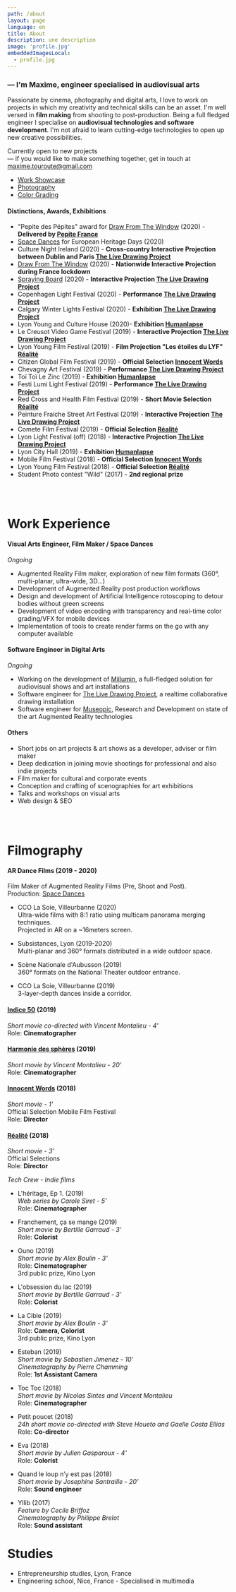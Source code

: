 ```yaml
---
path: /about
layout: page
language: en
title: About
description: une description
image: 'profile.jpg'
embeddedImagesLocal:
  - profile.jpg
---
```


<!-- <div class="squareGatsbyPicture" style="min-width: 70%">

<img src="profile.jpg"></img>

</div>
<br/>
<br/> -->

### — I'm Maxime, engineer specialised in **audiovisual arts**

Passionate by cinema, photography and digital arts, I love to work on projects in which my creativity and technical skills can be an asset. I'm well versed in **film making** from shooting to post-production. Being a full fledged engineer I specialise on **audiovisual technologies and software development**. I'm not afraid to learn cutting-edge technologies to open up new creative possibilities.

Currently open to new projects  
— if you would like to make something together, get in touch at [maxime.touroute@gmail.com](mailto:maxime.touroute@gmail.com)

<!-- <br><br> -->

- [Work Showcase](/)
- [Photography](/photography)
- [Color Grading](/colorist)

#### Distinctions, Awards, Exhibitions

- "Pepite des Pépites" award for [Draw From The Window](/drawfromthewindow#content) (2020) - **Delivered by [Pepite France](https://www.pepite-france.fr/)**
- [Space Dances](/spacedances#content) for European Heritage Days (2020)
- Culture Night Ireland (2020) - **Cross-country Interactive Projection between Dublin and Paris [The Live Drawing Project](/livedrawing#content)**
- [Draw From The Window](/drawfromthewindow#content) (2020) - **Nationwide Interactive Projection during France lockdown**
- [Spraying Board](https://sprayingboard.thedailyboard.co/) (2020) - **Interactive Projection [The Live Drawing Project](/livedrawing#content)**
- Copenhagen Light Festival (2020) - **Performance [The Live Drawing Project](/livedrawing#content)**
- Calgary Winter Lights Festival (2020) - **Exhibition [The Live Drawing Project](/livedrawing#content)**
- Lyon Young and Culture House (2020)- **Exhibition [Humanlapse](/humanlapseProject#content)**
- Le Creusot Video Game Festival (2019) - **Interactive Projection [The Live Drawing Project](/livedrawing#content)**
- Lyon Young Film Festival (2019) - **Film Projection "Les étoiles du LYF" [Réalité](/realite#content)**
- Citizen Global Film Festival (2019) - **Official Selection [Innocent Words](/innocentWords#content)**
- Chevagny Art Festival (2019) - **Performance [The Live Drawing Project](/livedrawing#content)**
- Toï Toï Le Zinc (2019) - **Exhibition [Humanlapse](/humanlapseProject#content)**
- Festi Lumi Light Festival (2019) - **Performance [The Live Drawing Project](/livedrawing#content)**
- Red Cross and Health Film Festival (2019) - **Short Movie Selection [Réalité](/realite#content)**
- Peinture Fraiche Street Art Festival (2019) - **Interactive Projection [The Live Drawing Project](/livedrawing#content)**
- Comete Film Festival (2019) - **Official Selection [Réalité](/realite#content)**
- Lyon Light Festival (off) (2018) - **Interactive Projection [The Live Drawing Project](/livedrawing#content)**
- Lyon City Hall (2019) - **Exhibition [Humanlapse](/humanlapseProject#content)**
- Mobile Film Festival (2018) - **Official Selection [Innocent Words](/innocentWords#content)**
- Lyon Young Film Festival (2018) - **Official Selection [Réalité](/realite#content)**
- Student Photo contest "Wild" (2017) - **2nd regional prize**

<br/>
<br/>

# Work Experience

#### Visual Arts Engineer, Film Maker / Space Dances

_Ongoing_

- Augmented Reality Film maker, exploration of new film formats (360°, multi-planar, ultra-wide, 3D...)
- Development of Augmented Reality post production workflows
- Design and development of Artificial Intelligence rotoscoping to detour bodies without green screens
- Development of video encoding with transparency and real-time color grading/VFX for mobile devices
- Implementation of tools to create render farms on the go with any computer available

#### Software Engineer in Digital Arts

_Ongoing_

- Working on the development of [Millumin](https://www.millumin.com/), a full-fledged solution for audiovisual shows and art installations
- Software engineer for [The Live Drawing Project](/livedrawing#content), a realtime collaborative drawing installation
- Software engineer for [Museopic](//www.museopic.com/), Research and Development on state of the art Augmented Reality technologies

#### Others

- Short jobs on art projects & art shows as a developer, adviser or film maker
- Deep dedication in joining movie shootings for professional and also indie projects
- Film maker for cultural and corporate events
- Conception and crafting of scenographies for art exhibitions
- Talks and workshops on visual arts
- Web design & SEO

<br/>
<br/>

# Filmography

#### AR Dance Films (2019 - 2020)

Film Maker of Augmented Reality Films (Pre, Shoot and Post).  
Production: [Space Dances](/spacedances)

- CCO La Soie, Villeurbanne (2020)  
  Ultra-wide films with 8:1 ratio using multicam panorama merging techniques.  
  Projected in AR on a ~16meters screen.

- Subsistances, Lyon (2019-2020)  
  Multi-planar and 360° formats distributed in a wide outdoor space.

- Scène Nationale d'Aubusson (2019)  
  360° formats on the National Theater outdoor entrance.

- CCO La Soie, Villeurbanne (2019)  
  3-layer-depth dances inside a corridor.

#### [Indice 50](/indice50#content) (2019)

_Short movie co-directed with Vincent Montalieu - 4'_  
Role: **Cinematographer**

#### [Harmonie des sphères](/harmoniedesspheres) (2019)

_Short movie by Vincent Montalieu - 20'_  
Role: **Cinematographer**

#### [Innocent Words](/innocentWords#content) (2018)

_Short movie - 1'_  
Official Selection Mobile Film Festival  
Role: **Director**

#### [Réalité](/realite#content) (2018)

_Short movie - 3'_  
Official Selections  
Role: **Director**

_Tech Crew - Indie films_

- L'héritage, Ep 1. (2019)  
  _Web series by Carole Siret - 5'_  
  Role: **Cinematographer**

- Franchement, ça se mange (2019)  
  _Short movie by Bertille Garraud - 3'_  
  Role: **Colorist**

- Ouno (2019)  
  _Short movie by Alex Boulin - 3'_  
  Role: **Cinematographer**  
  3rd public prize, Kino Lyon

- L'obsession du lac (2019)  
  _Short movie by Bertille Garraud - 3'_  
  Role: **Colorist**

- La Cible (2019)  
  _Short movie by Alex Boulin - 3'_  
  Role: **Camera, Colorist**  
  3rd public prize, Kino Lyon

- Esteban (2019)  
  _Short movie by Sebastien Jimenez - 10'_  
  _Cinematography by Pierre Chamming_  
  Role: **1st Assistant Camera**

- Toc Toc (2018)  
  _Short movie by Nicolas Sintes and Vincent Montalieu_  
  Role: **Cinematographer**

- Petit poucet (2018)  
  _24h short movie co-directed with Steve Houeto and Gaelle Costa Ellias_  
  Role: **Co-director**

- Eva (2018)  
  _Short movie by Julien Gasparoux - 4'_  
  Role: **Colorist**

- Quand le loup n’y est pas (2018)  
  _Short movie by Josephine Santraille - 20'_  
  Role: **Sound engineer**

* Yllib (2017)  
  _Feature by Cecile Briffoz_  
  _Cinematography by Philippe Brelot_  
  Role: **Sound assistant**

# Studies

- Entrepreneurship studies, Lyon, France
- Engineering school, Nice, France - Specialised in multimedia
